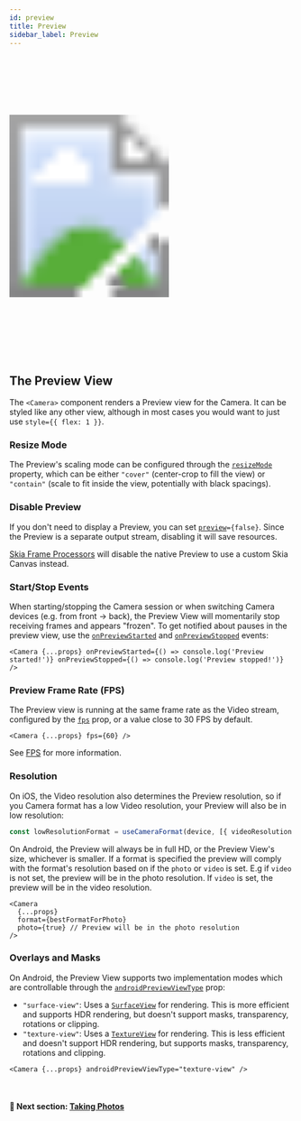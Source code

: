 ```yaml
---
id: preview
title: Preview
sidebar_label: Preview
---
```



<div class="image-container">
  <svg xmlns="http://www.w3.org/2000/svg" width="283" height="535">
    <image href={useBaseUrl('img/demo_capture.gif')} x="18" y="33" width="247" height="469" />
    <image href={useBaseUrl('img/frame.png')} width="283" height="535" />
  </svg>
</div>

## The Preview View

The `<Camera>` component renders a Preview view for the Camera.
It can be styled like any other view, although in most cases you would want to just use `style={{ flex: 1 }}`.

### Resize Mode

The Preview's scaling mode can be configured through the [`resizeMode`](/docs/api/interfaces/CameraProps#resizemode) property, which can be either `"cover"` (center-crop to fill the view) or `"contain"` (scale to fit inside the view, potentially with black spacings).

### Disable Preview

If you don't need to display a Preview, you can set <code>[preview](/docs/api/interfaces/CameraProps#preview)=&#123;false&#125;</code>.
Since the Preview is a separate output stream, disabling it will save resources.

[Skia Frame Processors](/docs/guides/skia-frame-processors) will disable the native Preview to use a custom Skia Canvas instead.

### Start/Stop Events

When starting/stopping the Camera session or when switching Camera devices (e.g. from front -> back), the Preview View will momentarily stop receiving frames and appears "frozen".
To get notified about pauses in the preview view, use the [`onPreviewStarted`](/docs/api/interfaces/CameraProps#onpreviewstarted) and [`onPreviewStopped`](/docs/api/interfaces/CameraProps#onpreviewstopped) events:

```tsx
<Camera {...props} onPreviewStarted={() => console.log('Preview started!')} onPreviewStopped={() => console.log('Preview stopped!')} />
```

### Preview Frame Rate (FPS)

The Preview view is running at the same frame rate as the Video stream, configured by the [`fps`](/docs/api/interfaces/CameraProps#fps) prop, or a value close to 30 FPS by default.

```tsx
<Camera {...props} fps={60} />
```

See [FPS](formats#fps) for more information.

### Resolution

On iOS, the Video resolution also determines the Preview resolution, so if you Camera format has a low Video resolution, your Preview will also be in low resolution:

```ts
const lowResolutionFormat = useCameraFormat(device, [{ videoResolution: { width: 640, height: 480 } }])
```

On Android, the Preview will always be in full HD, or the Preview View's size, whichever is smaller.
If a format is specified the preview will comply with the format's resolution based on if the `photo` or `video` is set.
E.g if `video` is not set, the preview will be in the photo resolution. If `video` is set, the preview will be in the video resolution.

```tsx
<Camera
  {...props}
  format={bestFormatForPhoto}
  photo={true} // Preview will be in the photo resolution
/>
```

### Overlays and Masks

On Android, the Preview View supports two implementation modes which are controllable through the [`androidPreviewViewType`](/docs/api/interfaces/CameraProps#androidpreviewviewtype) prop:

- `"surface-view"`: Uses a [`SurfaceView`](https://developer.android.com/reference/android/view/SurfaceView) for rendering. This is more efficient and supports HDR rendering, but doesn't support masks, transparency, rotations or clipping.
- `"texture-view"`: Uses a [`TextureView`](https://developer.android.com/reference/android/view/TextureView) for rendering. This is less efficient and doesn't support HDR rendering, but supports masks, transparency, rotations and clipping.

```tsx
<Camera {...props} androidPreviewViewType="texture-view" />
```

<br />

#### 🚀 Next section: [Taking Photos](./taking-photos)
